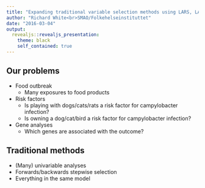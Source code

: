 ```yaml
---
title: "Expanding traditional variable selection methods using LARS, LASSO, Ridge, and Elastic-Net"
author: "Richard White<br>SMAO/Folkehelseinstituttet"
date: "2016-03-04"
output: 
  revealjs::revealjs_presentation:
    theme: black
    self_contained: true
---
```


## Our problems

- Food outbreak
    - Many exposures to food products
- Risk factors
    - Is playing with dogs/cats/rats a risk factor for campylobacter infection?
    - Is owning a dog/cat/bird a risk factor for campylobacter infection?
- Gene analyses
    - Which genes are associated with the outcome?

## Traditional methods

- (Many) univariable analyses
- Forwards/backwards stepwise selection
- Everything in the same model
